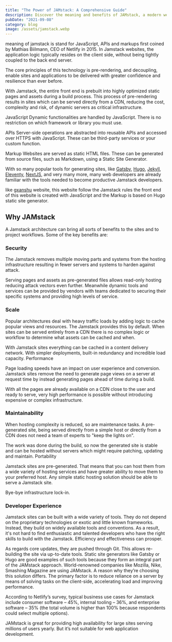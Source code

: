 ```yaml
---
title: "The Power of JAMstack: A Comprehensive Guide"
description: Discover the meaning and benefits of JAMstack, a modern web development architecture. Learn how it can help you build fast, secure, and scalable websites
pubDate: "2021-09-08"
category: blog
image: /assets/jamstack.webp
---
```



meaning of jamstack is stand for JavaScript, APIs and markups first coined by Mathias Biilmann, CEO of Netlify in 2015. In Jamstack websites, the application logic typically resides on the client side, without being tightly coupled to the back end server.

The core principles of this technology is pre-rendering, and decoupling, enable sites and applications to be delivered with greater confidence and resilience than ever before.

With Jamstack, the entire front end is prebuilt into highly optimized static pages and assets during a build process. This process of pre-rendering results in sites which can be served directly from a CDN, reducing the cost, complexity and risk, of dynamic servers as critical infrastructure.

JavaScript Dynamic functionalities are handled by JavaScript. There is no restriction on which framework or library you must use.

APIs Server-side operations are abstracted into reusable APIs and accessed over HTTPS with JavaScript. These can be third-party services or your custom function.

Markup Websites are served as static HTML files. These can be generated from source files, such as Markdown, using a Static Site Generator.

With so many popular tools for generating sites, like [Gatsby](https://www.gatsbyjs.com/), [Hugo](https://gohugo.io/), [Jekyll](https://jekyllrb.com/), [Eleventy](https://www.11ty.dev/), [NextJS](https://nextjs.org/), and very many more, many web developers are already familiar with the tools needed to become productive Jamstack developers.

like [gxanshu](https://gxanshu.in) website, this website follow the Jamstack rules the front end of this website is created with JavaScript and the Markup is based on Hugo static site generator.

## Why JAMstack

A Jamstack architecture can bring all sorts of benefits to the sites and to project workflows. Some of the key benefits are:

### Security

The Jamstack removes multiple moving parts and systems from the hosting infrastructure resulting in fewer servers and systems to harden against attack.

Serving pages and assets as pre-generated files allows read-only hosting reducing attack vectors even further. Meanwhile dynamic tools and services can be provided by vendors with teams dedicated to securing their specific systems and providing high levels of service.

### Scale

Popular architectures deal with heavy traffic loads by adding logic to cache popular views and resources. The Jamstack provides this by default. When sites can be served entirely from a CDN there is no complex logic or workflow to determine what assets can be cached and when.

With Jamstack sites everything can be cached in a content delivery network. With simpler deployments, built-in redundancy and incredible load capacity.
Performance

Page loading speeds have an impact on user experience and conversion. Jamstack sites remove the need to generate page views on a server at request time by instead generating pages ahead of time during a build.

With all the pages are already available on a CDN close to the user and ready to serve, very high performance is possible without introducing expensive or complex infrastructure.

### Maintainability

When hosting complexity is reduced, so are maintenance tasks. A pre-generated site, being served directly from a simple host or directly from a CDN does not need a team of experts to "keep the lights on".

The work was done during the build, so now the generated site is stable and can be hosted without servers which might require patching, updating and maintain.
Portability

Jamstack sites are pre-generated. That means that you can host them from a wide variety of hosting services and have greater ability to move them to your preferred host. Any simple static hosting solution should be able to serve a Jamstack site.

Bye-bye infrastructure lock-in.

### Developer Experience

Jamstack sites can be built with a wide variety of tools. They do not depend on the proprietary technologies or exotic and little known frameworks. Instead, they build on widely available tools and conventions. As a result, it's not hard to find enthusiastic and talented developers who have the right skills to build with the Jamstack. Efficiency and effectiveness can prosper.

As regards core updates, they are pushed through Git. This allows re-building the site via up-to-date tools. Static site generators like Gatsby or Hugo are good examples of such tools because they form an integral part of the JAMstack approach. World-renowned companies like Mozilla, Nike, Smashing Magazine are using JAMstack. A reason why they’re choosing this solution differs. The primary factor is to reduce reliance on a server by means of solving tasks on the client-side, accelerating load and improving performance.

According to Netlify’s survey, typical business use cases for Jamstack include consumer software – 45%, internal tooling – 36%, and enterprise software – 35% (the total volume is higher than 100% because respondents could select multiple options).

JAMstack is great for providing high availability for large sites serving millions of users yearly. But it’s not suitable for web application development.
